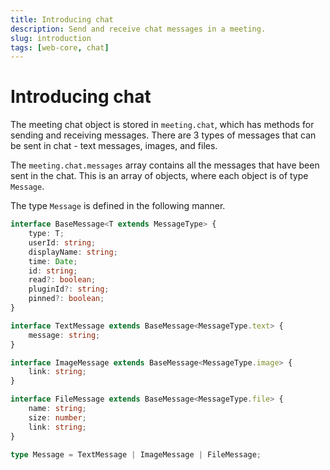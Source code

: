 ```yaml
---
title: Introducing chat
description: Send and receive chat messages in a meeting.
slug: introduction
tags: [web-core, chat]
---
```


# Introducing chat

The meeting chat object is stored in `meeting.chat`, which has methods for sending and receiving messages. There are 3 types of messages that can be sent in chat - text messages, images, and files.

The `meeting.chat.messages` array contains all the messages that have been sent in the chat. This is an array of objects, where each object is of type `Message`.

The type `Message` is defined in the following manner.

```ts
interface BaseMessage<T extends MessageType> {
    type: T;
    userId: string;
    displayName: string;
    time: Date;
    id: string;
    read?: boolean;
    pluginId?: string;
    pinned?: boolean;
}

interface TextMessage extends BaseMessage<MessageType.text> {
    message: string;
}

interface ImageMessage extends BaseMessage<MessageType.image> {
    link: string;
}

interface FileMessage extends BaseMessage<MessageType.file> {
    name: string;
    size: number;
    link: string;
}

type Message = TextMessage | ImageMessage | FileMessage;
```
